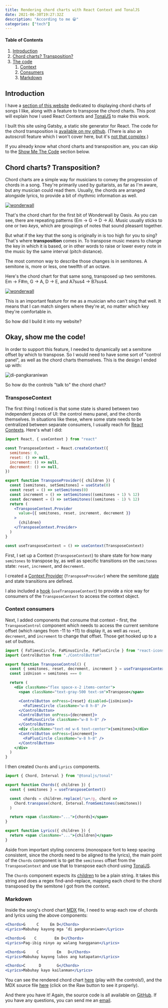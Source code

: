 ```yaml
---
title: Rendering chord charts with React Context and TonalJS
date: 2021-06-30T19:27:32Z
description: "According to me 😁"
categories: ["tech"]
---
```


#### Table of Contents

1. [Introduction](#intro)
1. [Chord charts? Transposition?](#chord-charts)
1. [The code](#code)
   1. [Context](#transposecontext)
   1. [Consumers](#consumers)
   1. [Markdown](#markdown)

## Introduction

I have a [section of this website](/chords) dedicated to displaying chord charts of songs I like, along with a feature to transpose the chord charts. This post will explain how I used React Contexts and [TonalJS](https://github.com/tonaljs/tonal) to make this work.

I built this site using Gatsby, a static site generator for React. The code for the chord transposition is [available on my github](https://github.com/a8t/blog/blob/master/src/components/chords.tsx). (There is also an autoscroll feature which I won't cover here, but it's [not that complex](https://github.com/a8t/blog/blob/master/src/components/AutoscrollControl.tsx).)

If you already know what chord charts and transposition are, you can skip to the [Show Me The Code](#code) section below.

## Chord charts? Transposition?

Chord charts are a simple way for musicians to convey the progression of chords in a song. They're primarily used by guitarists, as far as I'm aware, but any musician could read them. Usually, the chords are arranged alongside lyrics, to provide a bit of rhythmic information as well.

[![wonderwall](./wonderwall.png)](https://tabs.ultimate-guitar.com/tab/oasis/wonderwall-chords-27596)

That's the chord chart for the first bit of Wonderwall by Oasis. As you can see, there are repeating patterns (Em → G → D → A). Music usually sticks to one or two _keys_, which are groupings of notes that sound pleasant together.

But what if the key that the song is originally in is too high for you to sing? That's where **transposition** comes in. To transpose music means to change the key in which it is based, or in other words to raise or lower every note in the music by the same interval (pitch distance).

The most common way to describe those changes is in semitones. A semitone is, more or less, one twelfth of an octave.

Here's the chord chart for that same song, transposed up two semitones. Em → F#m, G → A, D → E, and A7sus4 → B7sus4.

[![wonderwall](./wonderwall-transposed.png)](https://tabs.ultimate-guitar.com/tab/oasis/wonderwall-chords-27596)

This is an important feature for me as a musician who can't sing that well. It means that I can match singers where they're at, no matter which key they're comfortable in.

So how did I build it into my website?

## Okay, show me the code!

In order to support this feature, I needed to dynamically set a semitone offset by which to transpose. So I would need to have some sort of "control panel", as well as the chord charts themselves. This is the design I ended up with:

![di-pangkaraniwan](./di-pangkaraniwan.png)

So how do the controls "talk to" the chord chart?

### TransposeContext

The first thing I noticed is that some state is shared between two independent pieces of UI: the control menu panel, and the chords themselves. In situations like these, where some state needs to be centralized between separate consumers, I usually reach for [React Contexts](https://reactjs.org/docs/context.html). Here's what I did:

```jsx
import React, { useContext } from "react"

const TransposeContext = React.createContext({
  semitones: 0,
  reset: () => null,
  increment: () => null,
  decrement: () => null,
})

export function TransposeProvider({ children }) {
  const [semitones, setSemitones] = useState(0)
  const reset = () => setSemitones(0)
  const increment = () => setSemitones((semitones + 1) % 12)
  const decrement = () => setSemitones((semitones - 1) % 12)
  return (
    <TransposeContext.Provider
      value={{ semitones, reset, increment, decrement }}
    >
      {children}
    </TransposeContext.Provider>
  )
}

const useTransposeContext = () => useContext(TransposeContext)
```

First, I set up a Context (`TransposeContext`) to share state for how many `semitones` to transpose by, as well as specific transitions on the `semitones` state: `reset`, `increment`, and `decrement`.

I created a [Context Provider](https://reactjs.org/docs/context.html#contextprovider) (`TransposeProvider`) where the semitone [state](https://reactjs.org/docs/hooks-reference.html#usestate) and state transitions are defined.

I also included a [hook](https://reactjs.org/docs/hooks-reference.html#usecontext) (`useTransposeContext`) to provide a nice way for consumers of the `TransposeContext` to access the context object.

### Context consumers

Next, I added components that consume that context - first, the `TransposeControl` component which needs to access the current semitone offset (which ranges from -11 to +11) to display it, as well as `reset`, `decrement`, and `increment` to change that offset. Those get hooked up to a set of buttons.

```jsx
import { FaTimesCircle, FaMinusCircle, FaPlusCircle } from "react-icons/fa"
import ControlButton from "./ControlButton"

export function TransposeControl() {
  const { semitones, reset, decrement, increment } = useTransposeContext()
  const isUnison = semitones === 0

  return (
    <div className="flex space-x-2 items-center">
      <span className="text-gray-500 text-sm">Transpose</span>

      <ControlButton onPress={reset} disabled={isUnison}>
        <FaTimesCircle className="w-8 h-8" />
      </ControlButton>
      <ControlButton onPress={decrement}>
        <FaMinusCircle className="w-8 h-8" />
      </ControlButton>
      <div className="text-md w-6 text-center">{semitones}</div>
      <ControlButton onPress={increment}>
        <FaPlusCircle className="w-8 h-8" />
      </ControlButton>
    </div>
  )
}
```

I then created `Chords` and `Lyrics` components.

```jsx
import { Chord, Interval } from "@tonaljs/tonal"

export function Chords({ children }) {
  const { semitones } = useTransposeContext()

  const chords = children.replace(/\w+/g, chord =>
    Chord.transpose(chord, Interval.fromSemitones(semitones))
  )

  return <span className="...">{chords}</span>
}

export function Lyrics({ children }) {
  return <span className="...">{children}</span>
}
```

Aside from important styling concerns (monospace font to keep spacing consistent, since the chords need to be aligned to the lyrics), the main point of the `Chords` component is to get the `semitones` offset from the `TransposeContext` and use that to transpose each chord using [TonalJS](https://github.com/tonaljs/tonal).

The `Chords` component expects its [children](https://reactjs.org/docs/composition-vs-inheritance.html#containment) to be a plain string. It takes this string and does a regex find-and-replace, mapping each chord to the chord transposed by the semitone I got from the context.

### Markdown

Inside the song's chord chart [MDX](https://mdxjs.com/) file, I need to wrap each row of chords and lyrics using the above components:

```jsx
<Chords>G     C     Em D</Chords>
<Lyrics>Mabuhay kayong mga ‘di pangkaraniwan</Lyrics>

<Chords>G    C        Em D</Chords>
<Lyrics>Pag-ibig ninyo ay walang hangganan</Lyrics>

<Chords>G     C        Em   D</Chords>
<Lyrics>Mabuhay kayong lubos ang katapatan</Lyrics>

<Chords>C      D       G</Chords>
<Lyrics>Mabuhay kayo kailanman</Lyrics>
```

You can see the rendered chord chart [here](/chords/di-pangkaraniwan) (play with the controls!), and the MDX source file [here](https://github.com/a8t/blog/blob/master/content/chords/di-pangkaraniwan.mdx) (click on the Raw button to see it properly).

And there you have it! Again, the source code is all available on [GitHub](https://github.com/a8t/blog/blob/master/src/components/chords.tsx). If you have any questions, you can send me an [email](mailto:hello@andytran.ca).
